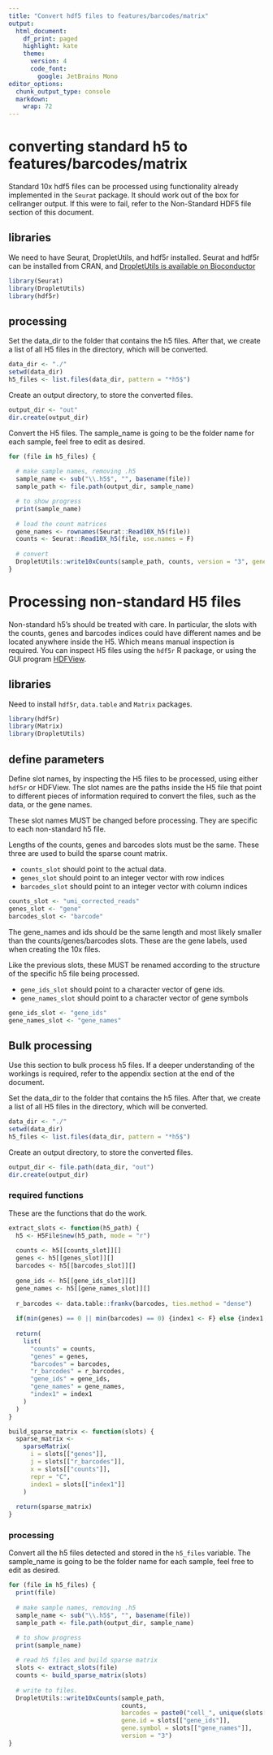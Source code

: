 ```yaml
---
title: "Convert hdf5 files to features/barcodes/matrix"
output:
  html_document:
    df_print: paged
    highlight: kate
    theme:
      version: 4
      code_font: 
        google: JetBrains Mono
editor_options:
  chunk_output_type: console
  markdown:
    wrap: 72
---
```



# converting standard h5 to features/barcodes/matrix

Standard 10x hdf5 files can be processed using functionality already implemented
in the `Seurat` package. It should work out of the box for cellranger output. 
If this were to fail, refer to the Non-Standard HDF5 file section of this document.

## libraries

We need to have Seurat, DropletUtils, and hdf5r installed. 
Seurat and hdf5r can be installed from CRAN, and [DropletUtils is available on Bioconductor](https://bioconductor.org/packages/release/bioc/html/DropletUtils.html)

```r
library(Seurat)
library(DropletUtils)
library(hdf5r)
```

## processing

Set the data_dir to the folder that contains the h5 files. After that, we create
a list of all H5 files in the directory, which will be converted.

```r
data_dir <- "./"
setwd(data_dir)
h5_files <- list.files(data_dir, pattern = "*h5$")
```

Create an output directory, to store the converted files.

```r
output_dir <- "out"
dir.create(output_dir)
```

Convert the H5 files. The sample_name is going to be the folder name for each sample,
feel free to edit as desired.

```r

for (file in h5_files) {
  
  # make sample names, removing .h5
  sample_name <- sub("\\.h5$", "", basename(file))
  sample_path <- file.path(output_dir, sample_name)

  # to show progress
  print(sample_name)
  
  # load the count matrices
  gene_names <- rownames(Seurat::Read10X_h5(file))
  counts <- Seurat::Read10X_h5(file, use.names = F)
  
  # convert
  DropletUtils::write10xCounts(sample_path, counts, version = "3", gene.symbol = gene_names)
}
```

# Processing non-standard H5 files

Non-standard h5's should be treated with care. In particular, the slots with the counts,
genes and barcodes indices could have different names and be located anywhere inside
the H5. Which means manual inspection is required. You can inspect H5 files 
using the `hdf5r` R package, or using the GUI program [HDFView](https://www.hdfgroup.org/downloads/hdfview/).

## libraries

Need to install `hdf5r`, `data.table` and `Matrix` packages. 

```r
library(hdf5r)
library(Matrix)
library(DropletUtils)
```

## define parameters

Define slot names, by inspecting the H5 files to be processed, using either `hdf5r`
or HDFView. The slot names are the paths inside the H5 file that point to different
pieces of information required to convert the files, such as the data, or the gene names.

These slot names MUST be changed before processing. They are specific to each non-standard h5 file.

Lengths of the counts, genes and barcodes slots must be the same. These three are
used to build the sparse count matrix.

- `counts_slot` should point to the actual data.
- `genes_slot` should point to an integer vector with row indices
- `barcodes_slot` should point to an integer vector with column indices

```r
counts_slot <- "umi_corrected_reads"
genes_slot <- "gene"
barcodes_slot <- "barcode"
```

The gene_names and ids should be the same length and most likely smaller than the
counts/genes/barcodes slots. These are the gene labels, used when creating the 
10x files.

Like the previous slots, these MUST be renamed according to the structure of the specific h5 file being processed.

- `gene_ids_slot` should point to a character vector of gene ids.
- `gene_names_slot` should point to a character vector of gene symbols

```r
gene_ids_slot <- "gene_ids"
gene_names_slot <- "gene_names"
```

## Bulk processing

Use this section to bulk process h5 files. If a deeper understanding of the workings
is required, refer to the appendix section at the end of the document.

Set the data_dir to the folder that contains the h5 files. After that, we create
a list of all H5 files in the directory, which will be converted.

```r
data_dir <- "./"
setwd(data_dir)
h5_files <- list.files(data_dir, pattern = "*h5$")
```

Create an output directory, to store the converted files.

```r
output_dir <- file.path(data_dir, "out")
dir.create(output_dir)
```

### required functions

These are the functions that do the work.

```r
extract_slots <- function(h5_path) {
  h5 <- H5File$new(h5_path, mode = "r")
  
  counts <- h5[[counts_slot]][]
  genes <- h5[[genes_slot]][]
  barcodes <- h5[[barcodes_slot]][]
  
  gene_ids <- h5[[gene_ids_slot]][]
  gene_names <- h5[[gene_names_slot]][]
  
  r_barcodes <- data.table::frankv(barcodes, ties.method = "dense")
  
  if(min(genes) == 0 || min(barcodes) == 0) {index1 <- F} else {index1 <- T}
  
  return(
    list(
      "counts" = counts,
      "genes" = genes,
      "barcodes" = barcodes,
      "r_barcodes" = r_barcodes,
      "gene_ids" = gene_ids,
      "gene_names" = gene_names,
      "index1" = index1
    )
  )
}

build_sparse_matrix <- function(slots) {
  sparse_matrix <-
    sparseMatrix(
      i = slots[["genes"]],
      j = slots[["r_barcodes"]],
      x = slots[["counts"]],
      repr = "C",
      index1 = slots[["index1"]]
    )
  
  return(sparse_matrix)
}

```

### processing

Convert all the h5 files detected and stored in the `h5_files` variable.
The sample_name is going to be the folder name for each sample, feel free to edit as desired.

```r
for (file in h5_files) {
  print(file)
  
  # make sample names, removing .h5
  sample_name <- sub("\\.h5$", "", basename(file))
  sample_path <- file.path(output_dir, sample_name)

  # to show progress
  print(sample_name)
  
  # read h5 files and build sparse matrix
  slots <- extract_slots(file)
  counts <- build_sparse_matrix(slots)
  
  # write to files.
  DropletUtils::write10xCounts(sample_path,
                               counts,
                               barcodes = paste0("cell_", unique(slots[["barcodes"]])),
                               gene.id = slots[["gene_ids"]],
                               gene.symbol = slots[["gene_names"]],
                               version = "3")
}
```
